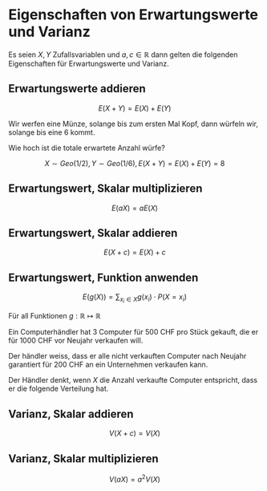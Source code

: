 
# Eigenschaften von Erwartungswerte und Varianz

Es seien $X,Y$ Zufallsvariablen und $a,c \in \mathbb{R}$ dann gelten die folgenden Eigenschaften für Erwartungswerte und 
Varianz.

## Erwartungswerte addieren

$$
E(X+Y) = E(X)+E(Y)
$$

<Callout type="example" title="Beispiel Erwartungswerte addieren">

Wir werfen eine Münze, solange bis zum ersten Mal Kopf, dann würfeln wir, solange bis eine 6 kommt.

Wie hoch ist die totale erwartete Anzahl würfe?

$$
X \sim Geo(1/2), Y \sim Geo(1/6), E(X+Y)=E(X)+E(Y)=8
$$

</Callout>

## Erwartungswert, Skalar multiplizieren

$$
E(aX) = aE(X)
$$

## Erwartungswert, Skalar addieren

$$
E(X+c) = E(X)+c
$$

## Erwartungswert, Funktion anwenden

$$
E(g(X))=\sum_{x_i \in X}{g(x_i)\cdot P(X=x_i)
}$$

Für all Funktionen $g: \mathbb{R} \mapsto \mathbb{R}$

<Callout type="example" title="Beispiel Erwartungswert Funktion anwenden">
Ein Computerhändler hat 3 Computer für 500 CHF pro Stück gekauft, die er für 1000 CHF vor Neujahr verkaufen will.

Der händler weiss, dass er alle nicht verkauften Computer nach Neujahr garantiert für 200 CHF an ein Unternehmen verkaufen kann.

Der Händler denkt, wenn $X$ die Anzahl verkaufte Computer entspricht, dass er die folgende Verteilung hat.
</Callout>

## Varianz, Skalar addieren

$$
V(X+c) = V(X)
$$

## Varianz, Skalar multiplizieren

$$
V(aX)=a^2V(X)
$$
